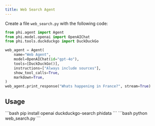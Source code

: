 ```yaml
---
title: Web Search Agent
---
```


Create a file `web_search.py` with the following code:

```python web_search.py
from phi.agent import Agent
from phi.model.openai import OpenAIChat
from phi.tools.duckduckgo import DuckDuckGo

web_agent = Agent(
    name="Web Agent",
    model=OpenAIChat(id="gpt-4o"),
    tools=[DuckDuckGo()],
    instructions=["Always include sources"],
    show_tool_calls=True,
    markdown=True,
)
web_agent.print_response("Whats happening in France?", stream=True)
```

## Usage

<Steps>
  <Snippet file="create-venv-step.mdx" />

  <Step title="Install libraries">
    ```bash
    pip install openai duckduckgo-search phidata
    ```
  </Step>

  <Step title="Run the agent">
    ```bash
    python web_search.py
    ```
  </Step>

</Steps>
